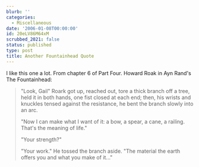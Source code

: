 ```yaml
---
blurb: ''
categories:
  - Miscellaneous
date: '2006-01-08T00:00:00'
id: 20eLV86M64xM
scrubbed_2021: false
status: published
type: post
title: Another Fountainhead Quote
---
```


I like this one a lot. From chapter 6 of Part Four. Howard Roak in Ayn Rand's The Fountainhead: 

> "Look, Gail" Roark got up, reached out, tore a thick branch off a tree, held it in both hands, one fist closed at each end; then, his wrists and knuckles tensed against the resistance, he bent the branch slowly into an arc. 
> 
> "Now I can make what I want of it: a bow, a spear, a cane, a railing. That's the meaning of life."
> 
> "Your strength?"
>
> "Your work." He tossed the branch aside. "The material the earth offers you and what you make of it..."
